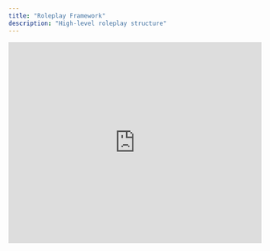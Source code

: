 ```yaml
---
title: "Roleplay Framework"
description: "High-level roleplay structure"
---
```


<iframe 
  width="100%" 
  height="400" 
  src="https://www.loom.com/embed/16ff36de97b64620830f15242ba5041d?sid=b176fb00-6601-4f67-ac16-83e6780b3250" 
  frameBorder="0" 
  allowFullScreen
/>

## Three core building blocks are used to build a roleplay:

1. **Conversation type** - The context of the conversation from the AI's perspective (e.g., cold call, warm call, discovery, presentation, customer service, etc.)
2. **Persona** - AI's name, appearance, voice, and personality style
3. **Scorecard** - Roleplay scoring framework

Once built, these building blocks can be re-used across multiple roleplays.

## Other optional building blocks include:

- **Persona background** - Title/role, concerns, pains, needs, etc.
- **Solution** - The conversation topic or product being sold (often used for teams that sell multiple products like cars)
- **Responses/questions/responses** - Specific phrases you want the AI to say (often used for objections)